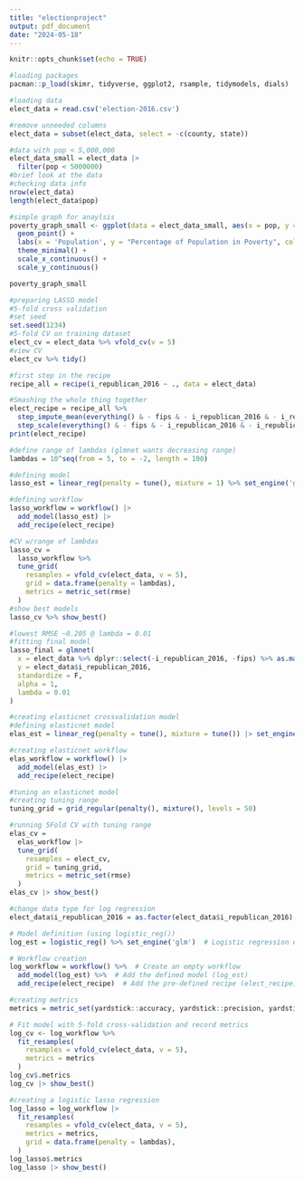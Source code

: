 ```yaml
---
title: "electionproject"
output: pdf_document
date: "2024-05-18"
---
```


```r
knitr::opts_chunk$set(echo = TRUE)
```

```r
#loading packages
pacman::p_load(skimr, tidyverse, ggplot2, rsample, tidymodels, dials)

```

```r
#loading data
elect_data = read.csv('election-2016.csv')

#remove unneeded columns
elect_data = subset(elect_data, select = -c(county, state))

#data with pop < 5,000,000
elect_data_small = elect_data |>
  filter(pop < 5000000)
#brief look at the data 
#checking data info
nrow(elect_data)
length(elect_data$pop)

#simple graph for anaylsis
poverty_graph_small <- ggplot(data = elect_data_small, aes(x = pop, y = pop_pct_poverty, color = factor(i_republican_2016))) +
  geom_point() +
  labs(x = 'Population', y = "Percentage of Population in Poverty", color = 'Vote Republican') +
  theme_minimal() +
  scale_x_continuous() +
  scale_y_continuous()

poverty_graph_small
```


```r
#preparing LASSO model
#5-fold cross validation
#set seed
set.seed(1234)
#5-fold CV on training dataset
elect_cv = elect_data %>% vfold_cv(v = 5)
#view CV
elect_cv %>% tidy()

#first step in the recipe
recipe_all = recipe(i_republican_2016 ~ ., data = elect_data)

#Smashing the whole thing together
elect_recipe = recipe_all %>%
  step_impute_mean(everything() & - fips & - i_republican_2016 & - i_republican_2012) %>% # Impute all except unwanted
  step_scale(everything() & - fips & - i_republican_2016 & - i_republican_2012) # Standardize all except unwanted
print(elect_recipe)

#define range of lambdas (glmnet wants decreasing range)
lambdas = 10^seq(from = 5, to = -2, length = 100)

#defining model 
lasso_est = linear_reg(penalty = tune(), mixture = 1) %>% set_engine('glmnet')

#defining workflow
lasso_workflow = workflow() |>
  add_model(lasso_est) |>
  add_recipe(elect_recipe)

#CV w/range of lambdas
lasso_cv =
  lasso_workflow %>%
  tune_grid(
    resamples = vfold_cv(elect_data, v = 5),
    grid = data.frame(penalty = lambdas),
    metrics = metric_set(rmse)
  )
#show best models
lasso_cv %>% show_best()

#lowest RMSE ~0.205 @ lambda = 0.01
#fitting final model
lasso_final = glmnet(
  x = elect_data %>% dplyr::select(-i_republican_2016, -fips) %>% as.matrix(),
  y = elect_data$i_republican_2016,
  standardize = F,
  alpha = 1, 
  lambda = 0.01
)
```

```r
#creating elasticnet crossvalidation model
#defining elasticnet model
elas_est = linear_reg(penalty = tune(), mixture = tune()) |> set_engine('glmnet')

#creating elasticnet workflow
elas_workflow = workflow() |>
  add_model(elas_est) |>
  add_recipe(elect_recipe)

#tuning an elasticnet model
#creating tuning range
tuning_grid = grid_regular(penalty(), mixture(), levels = 50)

#running 5Fold CV with tuning range
elas_cv = 
  elas_workflow |>
  tune_grid(
    resamples = elect_cv,
    grid = tuning_grid,
    metrics = metric_set(rmse)
  )
elas_cv |> show_best()
```

```r
#change data type for log regression
elect_data$i_republican_2016 = as.factor(elect_data$i_republican_2016)

# Model definition (using logistic_reg())
log_est = logistic_reg() %>% set_engine('glm')  # Logistic regression engine

# Workflow creation
log_workflow = workflow() %>%  # Create an empty workflow
  add_model(log_est) %>%  # Add the defined model (log_est)
  add_recipe(elect_recipe)  # Add the pre-defined recipe (elect_recipe)

#creating metrics
metrics = metric_set(yardstick::accuracy, yardstick::precision, yardstick::specificity, yardstick::sensitivity, roc_auc)

# Fit model with 5-fold cross-validation and record metrics
log_cv <- log_workflow %>%
  fit_resamples(
    resamples = vfold_cv(elect_data, v = 5),
    metrics = metrics
  )
log_cv$.metrics
log_cv |> show_best()
```

```r
#creating a logistic lasso regression
log_lasso = log_workflow |>
  fit_resamples(
    resamples = vfold_cv(elect_data, v = 5),
    metrics = metrics,
    grid = data.frame(penalty = lambdas),
  )
log_lasso$.metrics
log_lasso |> show_best()

```



